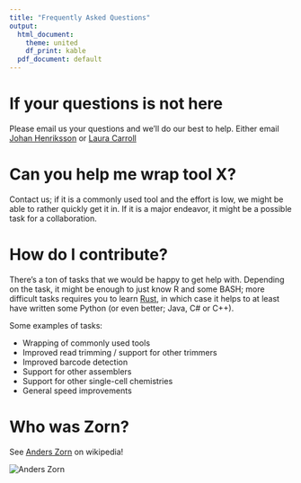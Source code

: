 ```yaml
---
title: "Frequently Asked Questions"
output:
  html_document:
    theme: united
    df_print: kable
  pdf_document: default
---
```



# If your questions is not here
Please email us your questions and we'll do our best to help. Either
email [Johan Henriksson](mailto:johan.henriksson@umu.se)
or [Laura Carroll](mailto:laura.carroll@umu.se)

# Can you help me wrap tool X?
Contact us; if it is a commonly used tool and the effort is low, we might be
able to rather quickly get it in. If it is a major endeavor, it might be a possible
task for a collaboration.

# How do I contribute?
There's a ton of tasks that we would be happy to get help with. Depending on the task,
it might be enough to just know R and some BASH; more difficult tasks requires you
to learn [Rust](https://www.rust-lang.org), in which case it helps to at least have
written some Python (or even better; Java, C# or C++).

Some examples of tasks:

* Wrapping of commonly used tools
* Improved read trimming / support for other trimmers
* Improved barcode detection
* Support for other assemblers
* Support for other single-cell chemistries
* General speed improvements

# Who was Zorn?

See [Anders Zorn](https://en.wikipedia.org/wiki/Anders_Zorn) on wikipedia!

<img src="https://upload.wikimedia.org/wikipedia/commons/0/0b/Anders_Zorn_1908.jpg" alt="Anders Zorn"/>
